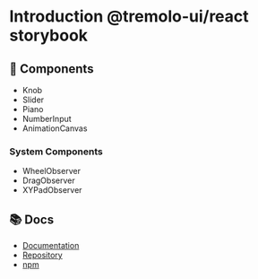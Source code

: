 
<Meta title="React/Intro" /> 

# Introduction @tremolo-ui/react storybook

## 🧩 Components

- <LinkTo title="React/Components/Knob">Knob</LinkTo>
- <LinkTo title="React/Components/Slider">Slider</LinkTo>
- <LinkTo title="React/Components/Piano">Piano</LinkTo>
- <LinkTo title="React/Components/NumberInput">NumberInput</LinkTo>
- <LinkTo title="React/Components/AnimationCanvas">AnimationCanvas</LinkTo>

### System Components

- WheelObserver
- DragObserver
- XYPadObserver

## 📚 Docs

- [Documentation](https://tremolo-ui.vercel.app/)
- [Repository](https://github.com/m1m0zzz/tremolo-ui/tree/main/packages/react)
- [npm](https://www.npmjs.com/package/@tremolo-ui/react)
